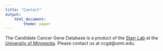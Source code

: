 ```yaml
---
title: "Contact"
output:
    html_document:
        theme: paper
---
```


The Candidate Cancer Gene Database is a product of the [Starr Lab](https://sites.google.com/a/umn.edu/starrlab/) at the [University of Minnesota](http://www.umn.edu/). Please contact us at ccgd@umn.edu.
